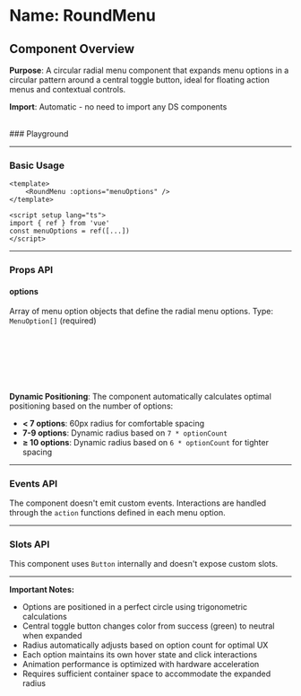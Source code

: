 
<Meta of={RoundMenu} />

# Name: RoundMenu
## Component Overview

**Purpose**: A circular radial menu component that expands menu options in a circular pattern around a central toggle button, ideal for floating action menus and contextual controls.

**Import**: Automatic - no need to import any DS components

<br />
### Playground

<Canvas of={RoundMenu.Primary} />
<Controls />

---

### Basic Usage

```vue
<template>
    <RoundMenu :options="menuOptions" />
</template>

<script setup lang="ts">
import { ref } from 'vue'
const menuOptions = ref([...])
</script>
```

<Canvas sourceState="none" of={RoundMenu.Primary} />

---

### Props API

#### options
Array of menu option objects that define the radial menu options. Type: `MenuOption[]` (required)

```typescript
type MenuOption = {
  label: string;      // Display text for the menu option
  icon: string;       // Icon name for the menu button
  background: string; // Custom background color for the button
  action: () => void; // Function to execute when option is clicked
}
```

**Dynamic Positioning**: The component automatically calculates optimal positioning based on the number of options:
- **< 7 options**: 60px radius for comfortable spacing
- **7-9 options**: Dynamic radius based on `7 * optionCount`
- **≥ 10 options**: Dynamic radius based on `6 * optionCount` for tighter spacing

---

### Events API

The component doesn't emit custom events. Interactions are handled through the `action` functions defined in each menu option.

---

### Slots API

This component uses `Button` internally and doesn't expose custom slots.

---

**Important Notes:**
- Options are positioned in a perfect circle using trigonometric calculations
- Central toggle button changes color from success (green) to neutral when expanded
- Radius automatically adjusts based on option count for optimal UX
- Each option maintains its own hover state and click interactions
- Animation performance is optimized with hardware acceleration
- Requires sufficient container space to accommodate the expanded radius
